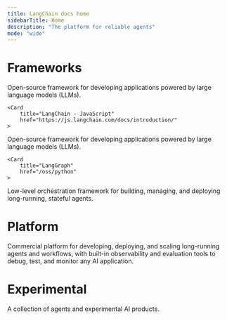 ```yaml
---
title: LangChain docs home
sidebarTitle: Home
description: "The platform for reliable agents"
mode: "wide"
---
```



# Frameworks

<CardGroup cols={2}>
    <Card
        title="LangChain - Python"
        href="https://python.langchain.com/docs/introduction/"
    >
  Open-source framework for developing applications powered by large language models (LLMs).
    </Card>

    <Card
        title="LangChain - JavaScript"
        href="https://js.langchain.com/docs/introduction/"
    >
  Open-source framework for developing applications powered by large language models (LLMs).
    </Card>

    <Card
        title="LangGraph"
        href="/oss/python"
    >
  Low-level orchestration framework for building, managing, and deploying long-running, stateful agents.
    </Card>

</CardGroup>

# Platform

<CardGroup cols={1}>
    <Card
        title="LangSmith Platform"
        href="/langsmith/"
    >
    Commercial platform for developing, deploying, and scaling long-running agents and workflows, with built-in observability and evaluation tools to debug, test, and monitor any AI application.
    </Card>
</CardGroup>

# Experimental

<CardGroup cols={2}>
    <Card
        title="LangChain Labs"
        href="/labs"
    >
    A collection of agents and experimental AI products.
    </Card>
</CardGroup>
